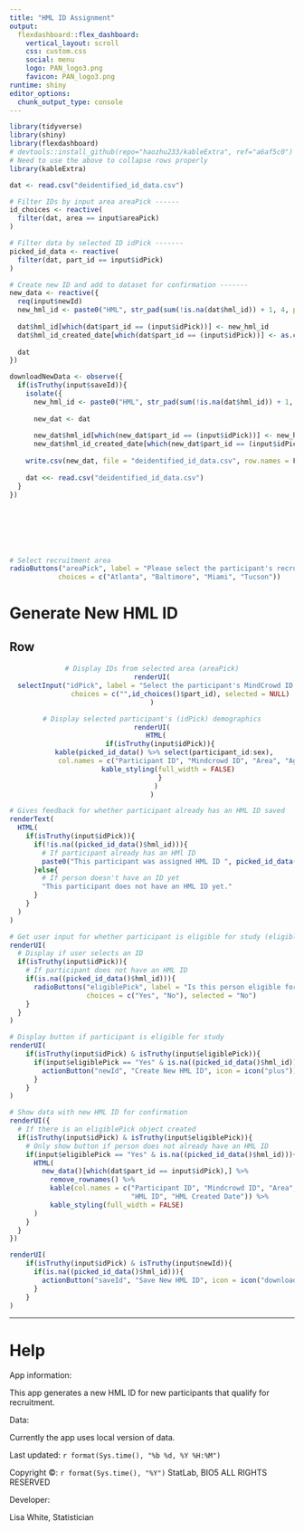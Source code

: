 ```yaml
---
title: "HML ID Assignment"
output: 
  flexdashboard::flex_dashboard:
    vertical_layout: scroll
    css: custom.css
    social: menu
    logo: PAN_logo3.png
    favicon: PAN_logo3.png
runtime: shiny
editor_options: 
  chunk_output_type: console
---
```


```{=html}
<style type="text/css">

  .chart-title {  /* chart_title  */
    font-size: 22px;

</style>
```

```r

library(tidyverse)
library(shiny)
library(flexdashboard)
# devtools::install_github(repo="haozhu233/kableExtra", ref="a6af5c0")
# Need to use the above to collapse rows properly
library(kableExtra)

```

```r

dat <- read.csv("deidentified_id_data.csv")

```

```r

# Filter IDs by input area areaPick ------
id_choices <- reactive(
  filter(dat, area == input$areaPick)
)

# Filter data by selected ID idPick -------
picked_id_data <- reactive(
  filter(dat, part_id == input$idPick)
)

# Create new ID and add to dataset for confirmation -------
new_data <- reactive({
  req(input$newId)
  new_hml_id <- paste0("HML", str_pad(sum(!is.na(dat$hml_id)) + 1, 4, pad = 0))
  
  dat$hml_id[which(dat$part_id == (input$idPick))] <- new_hml_id
  dat$hml_id_created_date[which(dat$part_id == (input$idPick))] <- as.character(format(Sys.Date(), "%Y-%m-%d"))
  
  dat
})

downloadNewData <- observe({
  if(isTruthy(input$saveId)){
    isolate({
      new_hml_id <- paste0("HML", str_pad(sum(!is.na(dat$hml_id)) + 1, 4, pad = 0))
      
      new_dat <- dat
      
      new_dat$hml_id[which(new_dat$part_id == (input$idPick))] <- new_hml_id
      new_dat$hml_id_created_date[which(new_dat$part_id == (input$idPick))] <- as.character(format(Sys.Date(), "%Y-%m-%d"))})
    
    write.csv(new_dat, file = "deidentified_id_data.csv", row.names = F)
    
    dat <<- read.csv("deidentified_id_data.csv")
  }
})

```



<br>

{.sidebar}
===================

<br>

```r

# Select recruitment area
radioButtons("areaPick", label = "Please select the participant's recruitment area.",
            choices = c("Atlanta", "Baltimore", "Miami", "Tucson"))

```

# Generate New HML ID

## Row

#### 

<center>

```r

# Display IDs from selected area (areaPick)
renderUI(
  selectInput("idPick", label = "Select the participant's MindCrowd ID.",
              choices = c("",id_choices()$part_id), selected = NULL)
)

```

```r

# Display selected participant's (idPick) demographics
renderUI(
  HTML(
    if(isTruthy(input$idPick)){
      kable(picked_id_data() %>% select(participant_id:sex),
            col.names = c("Participant ID", "Mindcrowd ID", "Area", "Age Group", "Sex")) %>%
        kable_styling(full_width = FALSE)
    }
  )
)

```

</center>

```r

# Gives feedback for whether participant already has an HML ID saved
renderText(
  HTML(
    if(isTruthy(input$idPick)){
      if(!is.na((picked_id_data()$hml_id))){ 
        # If participant already has an HMl ID
        paste0("This participant was assigned HML ID ", picked_id_data()$hml_id," on ", as.Date(picked_id_data()$hml_id_created_date) %>% format("%b %d, %Y"), ".")
      }else{ 
        # If person doesn't have an ID yet
        "This participant does not have an HML ID yet."
      }
    }
  )
)

```

```r

# Get user input for whether participant is eligible for study (eligiblePick) and doesn't have an HML ID
renderUI(
  # Display if user selects an ID
  if(isTruthy(input$idPick)){ 
    # If participant does not have an HML ID
    if(is.na((picked_id_data()$hml_id))){
      radioButtons("eligiblePick", label = "Is this person eligible for the study?",
                   choices = c("Yes", "No"), selected = "No")
    }
  }
)

```

```r

# Display button if participant is eligible for study
renderUI(
    if(isTruthy(input$idPick) & isTruthy(input$eligiblePick)){
      if(input$eligiblePick == "Yes" & is.na((picked_id_data()$hml_id))){
        actionButton("newId", "Create New HML ID", icon = icon("plus"))
      }
    }
)

# Show data with new HML ID for confirmation
renderUI({
  # If there is an eligiblePick object created
  if(isTruthy(input$idPick) & isTruthy(input$eligiblePick)){ 
    # Only show button if person does not already have an HML ID
    if(input$eligiblePick == "Yes" & is.na((picked_id_data()$hml_id))){
      HTML(
        new_data()[which(dat$part_id == input$idPick),] %>%
          remove_rownames() %>%
          kable(col.names = c("Participant ID", "Mindcrowd ID", "Area", "Age Group", "Sex",
                              "HML ID", "HML Created Date")) %>%
          kable_styling(full_width = FALSE)
      )
    }
  }
})

```

```r

renderUI(
    if(isTruthy(input$idPick) & isTruthy(input$newId)){
      if(is.na((picked_id_data()$hml_id))){
        actionButton("saveId", "Save New HML ID", icon = icon("download"))
      }
    }
)

```

---

# Help

App information:

This app generates a new HML ID for new participants that qualify for recruitment. 

Data:

Currently the app uses local version of data.

Last updated: `r format(Sys.time(), "%b %d, %Y %H:%M")`

<html>

<p>

Copyright ©: `r format(Sys.time(), "%Y")` StatLab, BIO5 ALL RIGHTS RESERVED

</p>

<p>

Developer:

</p>

<p>

Lisa White, Statistician <br/>

</p>
